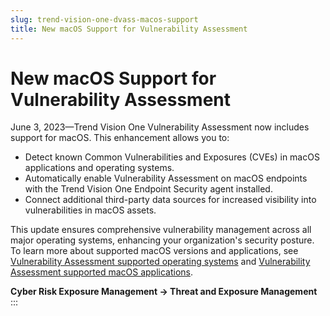 ```yaml
---
slug: trend-vision-one-dvass-macos-support
title: New macOS Support for Vulnerability Assessment
---
```

# New macOS Support for Vulnerability Assessment

June 3, 2023—Trend Vision One Vulnerability Assessment now includes support for macOS. This enhancement allows you to:

- Detect known Common Vulnerabilities and Exposures (CVEs) in macOS applications and operating systems.
- Automatically enable Vulnerability Assessment on macOS endpoints with the Trend Vision One Endpoint Security agent installed.
- Connect additional third-party data sources for increased visibility into vulnerabilities in macOS assets.

This update ensures comprehensive vulnerability management across all major operating systems, enhancing your organization's security posture. To learn more about supported macOS versions and applications, see [Vulnerability Assessment supported operating systems](vulnerability-assessment-os.mdx) and [Vulnerability Assessment supported macOS applications](dvass-macos-applications.mdx).

**Cyber Risk Exposure Management → Threat and Exposure Management**
:::
